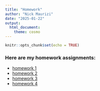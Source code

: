 ```yaml
---
title: "Homework"
author: "Nick Maurizi"
date: "2025-01-22"
output:
  html_document:
    theme: cosmo
---
```


```r
knitr::opts_chunk$set(echo = TRUE)
```

### Here are my homework assignments:

- [homework 1](homework1.html)
- [homework 2](homework2.html)
- [homework 3](homework3.html)
- [homework 4](homework4.html)


